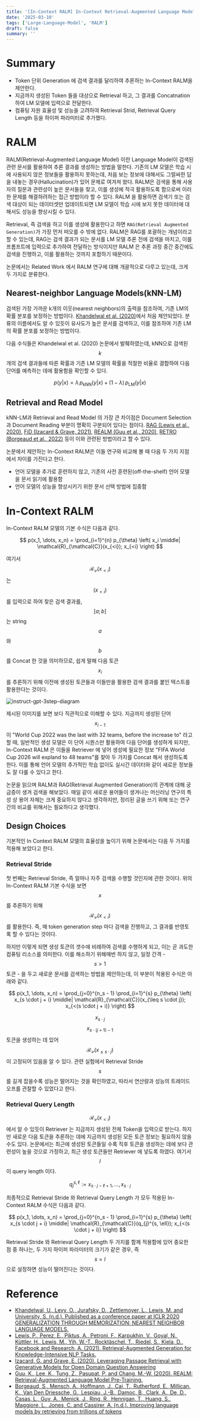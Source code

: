 ```yaml
---
title: '[In-Context RALM] In-Context Retrieval-Augmented Language Models'
date: '2025-03-10'
tags: ['Large-Language-Model', 'RALM']
draft: false
summary: ''
---
```


# Summary

- Token 단위 Generation 에 검색 결과를 달리하여 추론하는 In-Context RALM을 제안한다.
- 지금까지 생성된 Token 들을 대상으로 Retrieval 하고, 그 결과를 Concatnation 하여 LM 모델에 입력으로 전달한다.
- 컴퓨팅 자원 효율성 및 성능을 고려하여 Retrieval Strid, Retrieval Query Length 등을 하이퍼 파라미터로 추가했다. 

# RALM

RALM(Retrieval-Augmented Language Model) 이란 Language Model이 검색된 관련 문서를 활용하여 추론 결과를 생성하는 방법을 말한다. 기존의 LM 모델은 학습 시에 사용되지 않은 정보들을 활용하지 못하는데, 처음 보는 정보에 대해서도 그럴싸한 답을 내놓는 경우(Hallucination)가 있어 문제로 여겨져 왔다. RALM은 검색을 통해 사용자의 질문과 관련성이 높은 문서들을 찾고, 이를 생성에 적극 활용하도록 함으로써 이러한 문제를 해결하려하는 접근 방법이라 할 수 있다. RALM 을 활용하면 검색기 또는 검색 대상이 되는 데이터셋만 업데이트되면 LM 모델이 학습 시에 보지 못한 데이터에 대해서도 성능을 향상시킬 수 있다.

Retrieval, 즉 검색을 하고 이를 생성에 활용한다고 하면 `RAG(Retrieval Augmented Generation)`가 가장 먼저 떠오를 수 밖에 없다. RALM은 RAG를 포괄하는 개념이라고 할 수 있는데, RAG는 검색 결과가 되는 문서를 LM 모델 추론 전에 검색을 마치고, 이를 프롬프트에 입력으로 추가하여 전달하는 방식이지만 RALM 은 추론 과정 중간 중간에도 검색을 진행하고, 이를 활용하는 것까지 포함하기 때문이다.

논문에서는 Related Work 에서 RALM 연구에 대해 개괄적으로 다루고 있는데, 크게 두 가지로 분류한다.

## Nearest-neighbor Language Models(kNN-LM)

검색된 가장 가까운 k개의 이웃(nearest neighbors)의 출력을 참조하여, 기존 LM의 확률 분포를 보정하는 방법이다. [Khandelwal et al. (2020)](<https://arxiv.org/pdf/1911.00172>)에서 처음 제안되었다. 분류의 이름에서도 알 수 있듯이 유사도가 높은 문서를 검색하고, 이를 참조하여 기존 LM 의 확률 분포를 보정하는 방법이다.

다음 수식들은 Khandelwal et al. (2020) 논문에서 발췌하였는데, kNN으로 검색된 $$k$$ 개의 검색 결과들에 따른 확률과 기존 LM 모델의 확률을 적절한 비율로 결합하여 다음 단어를 예측하는 데에 활용함을 확인할 수 있다. 

$$
p(y|x) = \lambda \, p_{\text{kNN}}(y|x) + (1 - \lambda) \, p_{\text{LM}}(y|x)
$$

## Retrieval and Read Model

kNN-LM과 Retrieval and Read Model 의 가장 큰 차이점은 Document Selection 과 Document Reading 부분이 명확히 구분되어 있다는 점이다. [RAG (Lewis et al., 2020)](<https://arxiv.org/pdf/2005.11401>), [FiD (Izacard & Grave, 2021)](<https://arxiv.org/abs/2007.01282>), [REALM (Guu et al., 2020)](<https://arxiv.org/abs/2002.08909>), [RETRO (Borgeaud et al., 2022)](<https://arxiv.org/pdf/2112.04426>) 등이 이와 관련된 방법이라고 할 수 있다. 

논문에서 제안하는 In-Context RALM은 이들 연구와 비교해 볼 때 다음 두 가지 지점에서 차이를 가진다고 한다.

- 언어 모델을 추가로 훈련하지 않고, 기존의 사전 훈련된(off-the-shelf) 언어 모델을 문서 읽기에 활용함
- 언어 모델의 성능을 향상시키기 위한 문서 선택 방법에 집중함

# In-Context RALM

In-Context RALM 모델의 기본 수식은 다음과 같다.

$$
p(x_1, \dots, x_n) = \prod_{i=1}^{n} p_{\theta} \left( x_i \middle| \mathcal{R}_{\mathcal{C}}(x_{<i}); x_{<i} \right)
$$

여기서 $$\mathcal{R}_{\mathcal{C}}(x_{<i})$$는 $$(x_{<i})$$를 입력으로 하여 찾은 검색 결과를, $$[a;b]$$ 는 string $$a$$와 $$b$$를 Concat 한 것을 의미하므로, 쉽게 말해 다음 토큰 $$x_i$$를 추론하기 위해 이전에 생성된 토큰들과 이들만을 활용한 검색 결과를 붙인 텍스트를 활용한다는 것이다.

<img
  src="/static/images/paper-review/in-context-ralm-example.png"
  alt="instruct-gpt-3step-diagram"
  className="mx-auto block w-full"
/>

제시된 이미지를 보면 보다 직관적으로 이해할 수 있다. 지금까지 생성된 단어 $$x_{i-1}$$이 "World Cup 2022 was the last with 32 teams, before the increase to" 라고 할 때, 일반적인 생성 모델은 이 단어 시퀀스만 활용하여 다음 단어를 생성하게 되지만, In-Context RALM 은 이들을 Retriever 에 넣어 생성에 필요한 정보 "FIFA World Cup 2026 will expland to 48 teams"를 찾아 두 가지를 Concat 해서 생성하도록 한다. 이를 통해 언어 모델의 추가적인 학습 없이도 실시간 데이터와 같이 새로운 정보들도 잘 다룰 수 있다고 한다.

논문을 읽으며 RALM과 RAG(Retrieval Augmented Generation)의 관계에 대해 궁금증이 생겨 검색을 해보았다. 매일 같이 새로운 용어들이 생겨나는 머신러닝 연구의 특성 상 용어 자체는 크게 중요하지 않다고 생각하지만, 정리된 글을 쓰기 위해 또는 연구 간의 비교를 위해서는 필요하다고 생각했다. 

## Design Choices

기본적인 In Context RALM 모델의 효율성을 높이기 위해 논문에서는 다음 두 가지를 적용해 보았다고 한다.

### Retrieval Stride

첫 번째는 Retrieval Stride, 즉 얼마나 자주 검색을 수행할 것인지에 관한 것이다. 위의 In-Context RALM 기본 수식을 보면 $$x$$를 추론하기 위해 $$\mathcal{R}_{\mathcal{C}}(x_{<i})$$ 를 활용한다. 즉, 매 token generation step 마다 검색을 진행하고, 그 결과를 반영토록 할 수 있다는 것이다.

하지만 이렇게 되면 생성 토큰의 갯수에 비례하여 검색를 수행하게 되고, 이는 곧 과도한 컴퓨팅 리소스를 의미한다. 이를 해소하기 위해매번 하지 않고, 일정 간격 - $$s > 1$$ 토큰 - 을 두고 새로운 문서를 검색하는 방법을 제안하는데, 이 부분이 적용된 수식은 아래와 같다.

$$
p(x_1, \dots, x_n) = \prod_{j=0}^{n_s - 1} \prod_{i=1}^{s} p_{\theta} \left( x_{s \cdot j + i} \middle| \mathcal{R}_{\mathcal{C}}(x_{\leq s \cdot j}); x_{<(s \cdot j + i)} \right)
$$

$$x_{s \cdot j}$$ $$x_{s \cdot (j+1) -1}$$ 토큰을 생성하는 데 있어 $$\mathcal{R}_{\mathcal{C}}(x_{\leq s \cdot j})$$이 고정되어 있음을 알 수 있다. 관련 실험에서 Retrieval Stride $$s$$ 를 길게 잡을수록 성능은 떨어지는 것을 확인하였고, 따라서 연산량과 성능의 트레이드 오프를 관찰할 수 있었다고 한다.

### Retrieval Query Length

$$\mathcal{R}_{\mathcal{C}}(x_{<i})$$ 에서 알 수 있듯이 Retriever 는 지금까지 생성된 전체 Token을 입력으로 받는다. 하지만 새로운 다음 토큰을 추론하는 데에 지금까지 생성된 모든 토큰 정보는 필요하지 않을 수도 있다. 논문에서는 최근에 생성된 토큰들일 수록 직후 토큰을 생성하는 데에 보다 관련성이 높을 것으로 가정하고, 최근 생성 토큰들만 Retriever 에 넣도록 하였다. 여기서 $$l$$이 query length 이다.

$$
q_{j}^{s, \ell} := x_{s \cdot j - \ell + 1}, \dots, x_{s \cdot j}
$$

최종적으로 Retrieval Stride 와 Retrieval Query Length 가 모두 적용된 In-Context RALM 수식은 다음과 같다.

$$
p(x_1, \dots, x_n) = \prod_{j=0}^{n_s - 1} \prod_{i=1}^{s} p_{\theta} \left( x_{s \cdot j + i} \middle| \mathcal{R}_{\mathcal{C}}(q_{j}^{s, \ell}); x_{<(s \cdot j + i)} \right)
$$

Retrieval Stride 와 Retrieval Query Length 두 가지를 함께 적용함에 있어 중요한 점 중 하나는, 두 가지 하이퍼 파라미터의 크기가 같은 경우, 즉 $$s=l$$ 으로 설정하면 성능이 떨어진다는 것이다.

# Reference

- [Khandelwal, U., Levy, O., Jurafsky, D., Zettlemoyer, L., Lewis, M. and University, S. (n.d.). Published as a conference paper at ICLR 2020 GENERALIZATION THROUGH MEMORIZATION: NEAREST NEIGHBOR LANGUAGE MODELS.](<https://arxiv.org/pdf/1911.00172>)
- [Lewis, P., Perez, E., Piktus, A., Petroni, F., Karpukhin, V., Goyal, N., Küttler, H., Lewis, M., Yih, W.-T., Rocktäschel, T., Riedel, S., Kiela, D., Facebook and Research, A. (2021). Retrieval-Augmented Generation for Knowledge-Intensive NLP Tasks.](<https://arxiv.org/pdf/2005.11401>)
- [Izacard, G. and Grave, E. (2020). Leveraging Passage Retrieval with Generative Models for Open Domain Question Answering](<https://arxiv.org/abs/2007.01282.>)
- [Guu, K., Lee, K., Tung, Z., Pasupat, P. and Chang, M.-W. (2020). REALM: Retrieval-Augmented Language Model Pre-Training.](<https://arxiv.org/abs/2002.08909>)
- [Borgeaud, S., Mensch, A., Hoffmann, J., Cai, T., Rutherford, E., Millican, K., Van Den Driessche, G., Lespiau, J.-B., Damoc, B., Clark, A., De, D., Casas, L., Guy, A., Menick, J., Ring, R., Hennigan, T., Huang, S., Maggiore, L., Jones, C. and Cassirer, A. (n.d.). Improving language models by retrieving from trillions of tokens](<https://arxiv.org/pdf/2112.04426>)